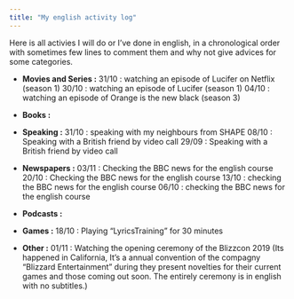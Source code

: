 ```yaml
---
title: "My english activity log"
---
```


Here is all activies I will do or I've done in english, in a chronological order with sometimes few lines to comment them and why not give advices for some categories.

* **Movies and Series :** 
31/10 : watching an episode of Lucifer on Netflix (season 1)
30/10 : watching an episode of Lucifer (season 1)
04/10 : watching an episode of Orange is the new black (season 3)

* **Books :** 

* **Speaking :**
31/10 : speaking with my neighbours from SHAPE
08/10 : Speaking with a British friend by video call
29/09 : Speaking with a British friend by video call

* **Newspapers :**
03/11 : Checking the BBC news for the english course
20/10 : Checking the BBC news for the english course
13/10 : checking the BBC news for the english course
06/10 : checking the BBC news for the english course

* **Podcasts :**

* **Games :**
18/10 : Playing "LyricsTraining" for 30 minutes 

* **Other :**
01/11 : Watching the opening ceremony of the Blizzcon 2019 (Its happened in California, It's a annual convention of the compagny "Blizzard Entertainment" during they present novelties for their current games and those coming out soon. The entirely ceremony is in english with no subtitles.)


